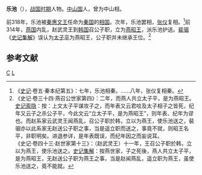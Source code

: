 '''乐池'''（{{bd|？||？||catIdx=Y乐}}），[[战国时期|战国时期]]人物。[[中山国|中山国]]人，曾为中山相。

前318年，乐池被[[秦惠文王|秦惠文王]]任命为[[秦国|秦国]]的[[相国|相国]]。次年，乐池罢相，[[张仪|张仪]]复相。<ref>《[[史记|史记]]·卷五·秦本纪第五》：七年，乐池相秦。……八年，张仪复相秦。</ref>前314年，[[燕国|燕国]]内乱，赵武灵王到[[韩国_(战国)|韩国]]召公子职，立为[[燕昭王|燕昭王]]，派乐池护送。[[裴骃|裴骃]]《[[史记集解|史记集解]]》误认为[[太子平|太子平]]为燕昭王，公子职并未继承王位。<ref>《史记·卷三十四·燕召公世家第四》：二年，而燕人共立太子平，是为燕昭王。[[史记索隐|史记索隐]]：按：上文太子平谋攻子之，而年表又云君哙及太子相子之皆死，纪年又云子之杀公子平，今此文云“立太子平，是为燕昭王”，则年表、纪年为谬也。而赵系家云武灵王闻燕乱，召公子职於韩，立以为燕王，使乐池送之，裴骃亦以此系家无赵送公子职之事，当是遥立职而送之，事竟不就，则昭王名平，非职明矣。进退参详，是年表既误，而纪年因之而妄说耳。<br>《史记·卷四十三·赵世家第十三》：（赵武灵王）十一年，王召公子职於韩，立以为燕王，使乐池送之。[[史记集解|史记集解]]：按燕世家，子之死後，燕人共立太子平，是为燕昭王，无赵送公子职为燕王之事，当是赵闻燕乱，遥立职为燕王，虽使乐池送之，竟不能就。</ref>

==参考文献==
{{Reflist}}
[[Category:乐姓|C]]
[[Category:春秋战国政治人物|L]]